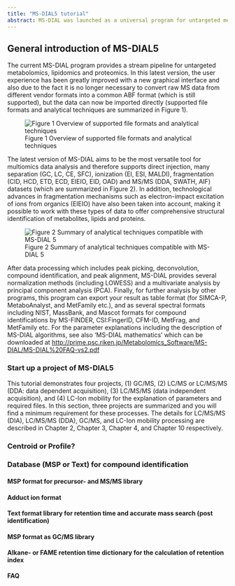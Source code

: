 ```yaml
---
title: "MS-DIAL5 tutorial"
abstract: MS-DIAL was launched as a universal program for untargeted metabolomics that supports multiple instruments (GC/MS, GC/MS/MS, LC/MS, and LC/MS/MS) and MS vendors (Agilent, Bruker, LECO, Sciex, Shimadzu, Thermo, and Waters). Common data formats such as netCDF (AIA) and mzML, can also be managed in our project. In addition, we released several MSP files including both EI- and MS/MS spectra as a ‘start-up kit’. Moreover, MS-DIAL internally has a version of Fiehn lab’s GC/MS database (oriented by FAME RI index), and in silico retention time- and MS/MS database for LC/MS/MS based lipidomics. The isotope labeled tracking can also be executed in LC/MS project.
---
```


## General introduction of MS-DIAL5

The current MS-DIAL program provides a stream pipeline for untargeted metabolomics, lipidomics and proteomics. In this latest version, the user experience has been greatly improved with a new graphical interface and also due to the fact it is no longer necessary to convert raw MS data from different vendor formats into a common ABF format (which is still supported), but the data can now be imported directly (supported file formats and analytical techniques are summarized in Figure 1).

![Figure 1 Overview of supported file formats and analytical techniques](images/Fig1%20Supported%20file%20formats%20and%20analytical%20techniques.png)

The latest version of MS-DIAL aims to be the most versatile tool for multiomics data analysis and therefore supports direct injection, many separation (GC, LC, CE, SFC), ionization (EI, ESI, MALDI), fragmentation (CID, HCD, ETD, ECD, EIEIO, EID, OAD) and MS/MS (DDA, SWATH, AIF) datasets (which are summarized in Figure 2). In addition, technological advances in fragmentation mechanisms such as electron-impact excitation of ions from organics (EIEIO) have also been taken into account, making it possible to work with these types of data to offer comprehensive structural identification of metabolites, lipids and proteins.

![Figure 2 Summary of analytical techniques compatible with MS-DIAL 5](images/Fig2%20MS-DIAL%205%20environment.png)

After data processing which includes peak picking, deconvolution, compound identification, and peak alignment, MS-DIAL provides several normalization methods (including LOWESS) and a multivariate analysis by principal component analysis (PCA). Finally, for further analysis by other programs, this program can export your result as table format (for SIMCA-P, MetaboAnalyst, and MetFamily etc.), and as several spectral formats including NIST, MassBank, and Mascot formats for compound identifications by MS-FINDER, CSI:FingerID, CFM-ID, MetFrag, and MetFamily etc. For the parameter explanations including the description of MS-DIAL algorithms, see also 'MS-DIAL mathematics' which can be downloaded at [http://prime.psc.riken.jp/Metabolomics_Software/MS-DIAL/MS-DIAL%20FAQ-vs2.pdf](http://prime.psc.riken.jp/compms/msdial/download/mathematics/MS-DIAL%20FAQ-vs2.pdf){.uri}

### Start up a project of MS-DIAL5

This tutorial demonstrates four projects, (1) GC/MS, (2) LC/MS or LC/MS/MS (DDA: data dependent acquisition), (3) LC/MS/MS (data independent acquisition), and (4) LC-Ion mobility for the explanation of parameters and required files. In this section, three projects are summarized and you will find a minimum requirement for these processes. The details for LC/MS/MS (DIA), LC/MS/MS (DDA), GC/MS, and LC-Ion mobility processing are described in Chapter 2, Chapter 3, Chapter 4, and Chapter 10 respectively.

### Centroid or Profile?

### Database (MSP or Text) for compound identification

#### MSP format for precursor- and MS/MS library

#### Adduct ion format

#### Text format library for retention time and accurate mass search (post identification)

#### MSP format as GC/MS library

#### Alkane- or FAME retention time dictionary for the calculation of retention index

**FAQ**
